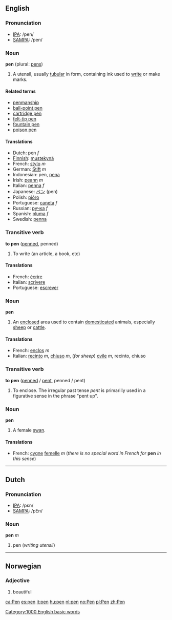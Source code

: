 ==English==
===Pronunciation===
*[[w:IPA|IPA]]: /pen/
*[[w:SAMPA|SAMPA]]: /pen/

===Noun===
'''pen''' (plural: [[pens]])

#A utensil, usually [[tubular]] in form, containing ink used to [[write]] or make marks.

====Related terms====
*[[penmanship]]
*[[ball-point pen]]
*[[cartridge pen]]
*[[felt-tip pen]]
*[[fountain pen]]
*[[poison pen]]

====Translations====
*Dutch: pen ''f''
*[[Finnish]]: [[mustekynä]]
*French: [[stylo]] ''m''
*German: [[Stift]] ''m''
*Indonesian: pen, [[pena]]
*Irish: [[peann]] ''m''
*Italian: [[penna]] ''f''
*Japanese: [[ペン]] (pen)
*Polish: [[pióro]]
*Portuguese: [[caneta]] ''f''
*Russian: [[ручка]] ''f''
*Spanish: [[pluma]] ''f''
*Swedish: [[penna]]

===Transitive verb===
'''to pen''' ([[penned]], penned)

#To write (an article, a book, etc)

====Translations====
*French: [[écrire]]
*Italian: [[scrivere]]
*Portuguese: [[escrever]]

===Noun===
'''pen'''

#An [[enclose]]d area used to contain [[domesticated]] animals, especially [[sheep]] or [[cattle]].

====Translations====
*French: [[enclos]] ''m''
*Italian: [[recinto]] ''m'', [[chiuso]] ''m'', (''for sheep'') [[ovile]] ''m'', recinto, chiuso

===Transitive verb===
'''to pen''' ([[penned]] / [[pent]], penned / pent)

#To enclose. The irregular past tense ''pent'' is primarilly used in a figurative sense in the phrase "pent up".

===Noun===
'''pen'''

#A female [[swan]].

====Translations====
*French: [[cygne]] [[femelle]] ''m'' (''there is no special word in French for'' '''pen''' ''in this sense'')

----
==Dutch==
===Pronunciation===
*[[w:IPA|IPA]]: /pεn/
*[[w:SAMPA|SAMPA]]: /pEn/

===Noun===
'''pen''' ''m''

#pen (''writing utensil'')

----
==Norwegian==

===Adjective===
#beautiful

[[Category:1000 English basic words]]

[[ca:Pen]]
[[es:pen]]
[[it:pen]]
[[hu:pen]]
[[nl:pen]]
[[no:Pen]]
[[pl:Pen]]
[[zh:Pen]]